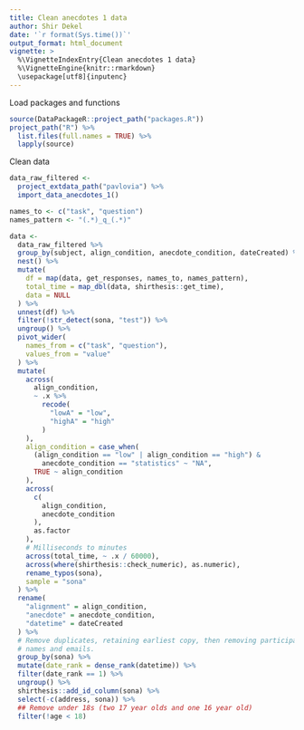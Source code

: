 ```yaml
---
title: Clean anecdotes 1 data
author: Shir Dekel
date: '`r format(Sys.time())`'
output_format: html_document
vignette: >
  %\VignetteIndexEntry{Clean anecdotes 1 data}
  %\VignetteEngine{knitr::rmarkdown}
  \usepackage[utf8]{inputenc}
---
```


Load packages and functions

```r
source(DataPackageR::project_path("packages.R"))
project_path("R") %>%
  list.files(full.names = TRUE) %>%
  lapply(source)
```

Clean data

```r
data_raw_filtered <-
  project_extdata_path("pavlovia") %>%
  import_data_anecdotes_1()

names_to <- c("task", "question")
names_pattern <- "(.*)_q_(.*)"

data <-
  data_raw_filtered %>%
  group_by(subject, align_condition, anecdote_condition, dateCreated) %>%
  nest() %>%
  mutate(
    df = map(data, get_responses, names_to, names_pattern),
    total_time = map_dbl(data, shirthesis::get_time),
    data = NULL
  ) %>%
  unnest(df) %>%
  filter(!str_detect(sona, "test")) %>%
  ungroup() %>%
  pivot_wider(
    names_from = c("task", "question"),
    values_from = "value"
  ) %>%
  mutate(
    across(
      align_condition,
      ~ .x %>%
        recode(
          "lowA" = "low",
          "highA" = "high"
        )
    ),
    align_condition = case_when(
      (align_condition == "low" | align_condition == "high") &
        anecdote_condition == "statistics" ~ "NA",
      TRUE ~ align_condition
    ),
    across(
      c(
        align_condition,
        anecdote_condition
      ),
      as.factor
    ),
    # Milliseconds to minutes
    across(total_time, ~ .x / 60000),
    across(where(shirthesis::check_numeric), as.numeric),
    rename_typos(sona),
    sample = "sona"
  ) %>%
  rename(
    "alignment" = align_condition,
    "anecdote" = anecdote_condition,
    "datetime" = dateCreated
  ) %>%
  # Remove duplicates, retaining earliest copy, then removing participant
  # names and emails.
  group_by(sona) %>%
  mutate(date_rank = dense_rank(datetime)) %>%
  filter(date_rank == 1) %>%
  ungroup() %>%
  shirthesis::add_id_column(sona) %>%
  select(-c(address, sona)) %>%
  ## Remove under 18s (two 17 year olds and one 16 year old)
  filter(!age < 18)
```


